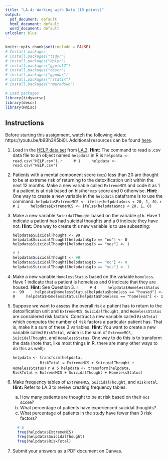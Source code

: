 ```yaml
---
title: "LA.4: Working with Data (10 points)"
output:
  pdf_document: default
  html_document: default
  word_document: default
urlcolor: blue
---
```


```r
knitr::opts_chunk$set(include = FALSE)
# Install packages
# install.packages("tidyr")
# install.packages("dplyr")
# install.packages("ggplot2")
# install.packages("descr")
# install.packages("ggpubr")
# install.packages("rstatix")
# install.packages("rmarkdown")

# Load packages
library(tidyverse)
library(descr)
library(Hmisc)
```

## Instructions

Before starting this assignment, watch the following video: https://youtu.be/b9Bh3K5bi0I. Additional resources can be found [here](https://rpubs.com/yesun/Comm3710_helpwithR).

1. Load in the [HELP data set](https://utah.instructure.com/files/102658359/download?download_frd=1) from [LA.3](https://utah.instructure.com/courses/628882/assignments/7599565). **Hint:** The command to read a .csv data file to an object named `helpdata` in R is `helpdata <- read.csv("HELP.csv")`.
```r
    # 1
    helpdata <- read.csv("HELP.csv")
    ```

2. Patients with a mental component score (`mcs`) less than 20 are thought to be at extreme risk of returning to the detoxification unit within the next 12 months. Make a new variable called `ExtremeMCS` and code it as 1 if a patient is at risk based on his/her `mcs` score and 0 otherwise. **Hint:** One way to create a new variable in the `helpdata` dataframe is to use the command: `helpdata$ExtremeMCS <- ifelse(helpdata$mcs < 20, 1, 0)`. 
    ```r
    # 2
    helpdata$ExtremeMCS <- ifelse(helpdata$mcs < 20, 1, 0)
    ```

3. Make a new variable `SuicidalThought` based on the variable `g1b`. Have 1 indicate a patient has had suicidal thoughts and a 0 indicate they have not. **Hint:** One way to create this new variable is to use subsetting:

   | `helpdata$SuicidalThought <- 99`
   | `helpdata$SuicidalThought[helpdata$g1b == "no"] <- 0`
   | `helpdata$SuicidalThought[helpdata$g1b == "yes"] <- 1`    

    ``` r
    # 3
    helpdata$SuicidalThought <- 99
    helpdata$SuicidalThought[helpdata$g1b == "no"] <- 0
    helpdata$SuicidalThought[helpdata$g1b == "yes"] <- 1
    ```

4. Make a new variable `HomelessStatus` based on the variable `homeless`. Have 1 indicate that a patient is homeless and 0 indicate that they are housed. **Hint:** See Question 3.
    ```r
    # 4
    helpdata$HomelessStatus <- 99
    helpdata$HomelessStatus[helpdata$homeless == "housed"] <- 0
    helpdata$HomelessStatus[helpdata$homeless == "homeless"] <- 1
    ```

5. Suppose we want to assess the overall risk a patient has to return to the detoxification unit and `ExtremeMCS`, `SuicidalThought`, and `HomelessStatus` are considered risk factors. Construct a new variable called `RiskTotal` which computes the number of risk factors a particular patient has. That is, make it a sum of these 3 variables. **Hint:** You want to create a new variable called `RiskTotal`, which is the sum of `ExtremeMCS`, `SuicidalThought`, and `HomelessStatus`. One way to do this is to transform the data (note that, like most things in R, there are many other ways to do this as well):

   | `helpdata <- transform(helpdata,`
   |                       `RiskTotal = ExtremeMCS + SuicidalThought + HomelessStatus)`
    ```r
    # 5
    helpdata <- transform(helpdata,
                           RiskTotal = ExtremeMCS + SuicidalThought + HomelessStatus)
    ```

6. Make frequency tables of `ExtremeMCS`, `SuicidalThought`, and `RiskTotal`. **Hint:** Refer to LA.3 to review creating frequency tables.
      a. How many patients are thought to be at risk based on their `mcs` score? <!--91-->
      b. What percentage of patients have experienced suicidal thoughts? <!--28.0%-->
      c. What percentage of patients in the study have fewer than 3 risk factors? <!--94.9%-->
    ```r
      # 6
      freq(helpdata$ExtremeMCS)
      freq(helpdata$SuicidalThought)
      freq(helpdata$RiskTotal)
    ```

7. Submit your answers as a PDF document on Canvas.
